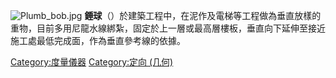 {{expand|time=2017-02-05T08:48:32+00:00}}
{{unreferenced|time=2017-02-05T08:48:32+00:00}}
[[File:Plumb_bob.jpg|thumb]]
'''錘球'''（{{lang-en|Plumb bob}}）於建築工程中，在泥作及電梯等工程做為垂直放樣的重物，目前多用尼龍水線綁紮，固定於上一層或最高層樓板，垂直向下延伸至接近施工處最低完成面，作為垂直參考線的依據。

{{建築小作品}}
{{測量和校準工具}}
[[Category:度量儀器|Category:度量儀器]]
[[Category:定向_(几何)|Category:定向 (几何)]]